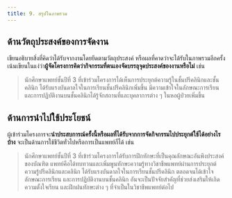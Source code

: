 ```yaml
---
title: 9. สรุปในภาพรวม
---
```


## ด้านวัตถุประสงค์ของการจัดงาน

เขียนอธิบายสิ่งที่คิดว่าได้รับจากงานโดยยึดตามวัตถุประสงค์ หรือผลที่คาดว่าจะได้รับในภาพรวมอีกครั้ง
เน้นเขียนในแง่ว่า**ผู้จัดโครงการคิดว่ากิจกรรมที่ตนเองจัดบรรลุจุดประสงค์ของงานหรือไม่** เช่น

> นักศึกษาแพทย์ชั้นปีที่ 3 ที่เข้าร่วมโครงการได้เห็นการประยุกต์ความรู้ในชั้นปรีคลินิกและชั้นคลินิก ได้รับแรงบันดาลใจในการเรียนชั้นปรีคลินิกเพิ่มขึ้น มีความเข้าใจในลักษณะการเรียนและการปฏิบัติงานบนชั้นคลินิกได้รู้จักสถานที่และบุคลาการต่าง ๆ ในหอผู้ป่วยเพิ่มขึ้น

## ด้านการนำไปใช้ประโยชน์

ผู้เข้าร่วมโครงการจะ**นำประสบการณ์ครั้งนี้หรือผลที่ได้รับจากการจัดกิจกรรมไปประยุกต์ใช้ได้อย่างไรบ้าง**
จะเป็นด้านการใช้ชีวิตทั่วไปหรือการเป็นแพทย์ก็ได้ เช่น

> นักศึกษาแพทย์ชั้นปีที่ 3 ที่เข้าร่วมโครงการได้รับการฝึกทักษะที่เป็นคุณลักษณะอันพึงประสงค์ของบัณฑิต แพทย์คือได้ทบทวนและเพิ่มพูนทักษะความรู้ทางวิชาชีพแพทย์ผ่านการประยุกต์ความรู้ปรีคลินิกและคลินิก ได้รับแรงบันดาลใจในการเรียนชั้นปรีคลินิก ตลอดจนได้เข้าใจลักษณะการเรียน และการปฏิบัติงานบนชั้นคลินิก อันจะเป็นปัจจัยสำคัญที่ช่วยส่งเสริมให้เกิดความตั้งใจเรียน และฝึกฝนทักษะต่าง ๆ ที่จำเป็นในวิชาชีพแพทย์ต่อไป
